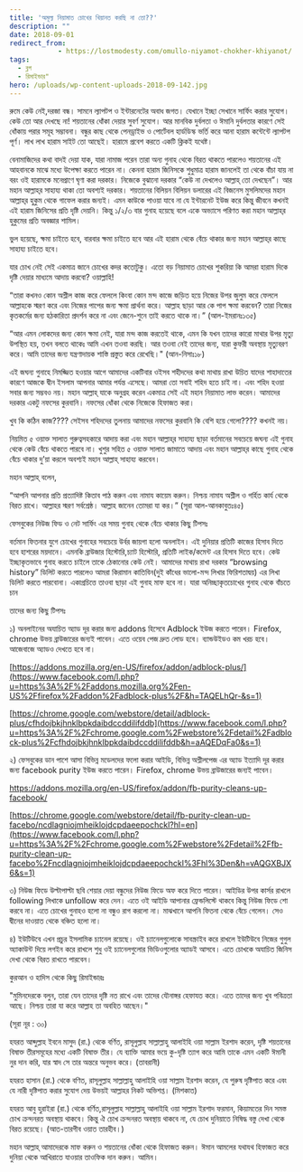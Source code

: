```yaml
---
title: 'অমূল্য নিয়ামাত চোখের খিয়ানত করছি না তো??'
description: ""
date: 2018-09-01
redirect_from: 
            - https://lostmodesty.com/omullo-niyamot-chokher-khiyanot/
tags: 
  - ব্লগ
  - রিমাইন্ডার"
hero: /uploads/wp-content-uploads-2018-09-142.jpg
---
```

রুমে কেউ নেই,দরজা বন্ধ। সামনে ল্যাপটপ ও ইন্টারনেটের অবাধ জগত। যেখানে ইচ্ছা সেখানে সার্ফিং করার সুযোগ। কেউ তো আর দেখছে না! শয়তানের ধোঁকা দেয়ার সুবর্ণ সুযোগ। আর মানবিক দুর্বলতা ও ঈমানি দুর্বলতার কারণে সেই ধোঁকায় পরার সমূহ সম্ভাবনা। বন্ধুর কাছ থেকে পেনড্রাইভ ও পোর্টেবল হার্ডডিস্ক ভর্তি করে আনা হারাম কন্টেন্টে ল্যাপটপ পূর্ণ। লাখ লাখ হারাম সাইট তো আছেই। হারামে প্রবেশ করতে একটি ক্লিকই যথেষ্ট।

বেনামাজিদের কথা বাদই দেয়া যাক, যারা নামাজ পরেন তারা অন্য গুনাহ থেকে বিরত থাকতে পারলেও শয়তানের এই আহবানকে মাঝে মধ্যে উপেক্ষা করতে পারেন না। কেননা হারাম জিনিসকে শুধুমাত্র হারাম জানলেই তা থেকে বাঁচা যায় না বরং ওই হারামকে মনেপ্রাণে ঘৃণা করা দরকার। নিজেকে বুঝানো দরকার “কেউ না দেখলেও আল্লাহ্‌ তো দেখছেন”। আর মহান আল্লাহ্‌র সাহায্য থাকা তো অবশ্যই দরকার। শয়তানের বিলিয়ন বিলিয়ন ডলারের এই বিজনেস মুসলিমদের মহান আল্লাহ্‌র হুকুম থেকে গাফেল করার জন্যই। এমন কাউকে পাওয়া যাবে না যে ইন্টারনেট ইউজ করে কিন্তু জীবনে কখনই এই হারাম জিনিসের প্রতি দৃষ্টি দেয়নি। কিন্তু ১/২/৩ বার গুনাহ হয়েছে বলে একে অভ্যাসে পরিণত করা মহান আল্লাহ্‌র হুকুমের প্রতি অবজ্ঞার শামিল।

ভুল হয়েছে, ক্ষমা চাইতে হবে, বারবার ক্ষমা চাইতে হবে আর এই হারাম থেকে বেঁচে থাকার জন্য মহান আল্লাহ্‌র কাছে সাহায্য চাইতে হবে।

যার চোখ নেই সেই একমাত্র জানে চোখের কদর কতোটুকু। এতো বড় নিয়ামাত চোখের শুকরিয়া কি আমরা হারাম দিকে দৃষ্টি দেয়ার মাধ্যমে আদায় করবো? ওয়াল্লাহি!

“তারা কখনও কোন অশ্লীল কাজ করে ফেললে কিংবা কোন মন্দ কাজে জড়িত হয়ে নিজের উপর জুলুম করে ফেললে আল্লাহকে স্মরণ করে এবং নিজের পাপের জন্য ক্ষমা প্রার্থনা করে। আল্লাহ ছাড়া আর কে পাপ ক্ষমা করবেন? তারা নিজের কৃতকর্মের জন্য হঠকারিতা প্রদর্শন করে না এবং জেনে-শুনে তাই করতে থাকে না।” (আল-ইমরানঃ১৩৫)

“আর এমন লোকদের জন্য কোন ক্ষমা নেই, যারা মন্দ কাজ করতেই থাকে, এমন কি যখন তাদের কারো মাথার উপর মৃত্যু উপস্থিত হয়, তখন বলতে থাকেঃ আমি এখন তওবা করছি। আর তওবা নেই তাদের জন্য, যারা কুফরী অবস্থায় মৃত্যুবরণ করে। আমি তাদের জন্য যন্ত্রণাদায়ক শাস্তি প্রস্তুত করে রেখেছি।" (আন-নিসাঃ১৮)

এই জঘন্য গুনাহে নিমজ্জিত হওয়ার আগে আমাদের একটিবার ওইসব শহীদদের কথা মাথায় রাখা উচিত যাদের শাহাদাতের কারণে আজকে দ্বীন ইসলাম আপনার আমার পর্যন্ত এসেছে। আমরা তো সবাই শহিদ হতে চাই না। এবং শহিদ হওয়া সবার জন্য সম্ভবও নয়। মহান আল্লাহ্‌ যাকে অনুগ্রহ করেন একমাত্র সেই এই মহান নিয়ামাত লাভ করেন। আমাদের দরকার একটু নফসের কুরবানি। নফসের ধোঁকা থেকে নিজেকে হিফাজত করা।

খুব কি কঠিন কাজ???? সেইসব শহিদদের তুলনায় আমাদের নফসের কুরবানি কি বেশি হয়ে গেলো???? কখনই নয়।

নিয়মিত ৫ ওয়াক্ত সালাত গুরুত্বসহকারে আদায় করা এবং মহান আল্লাহ্‌র সাহায্য ছাড়া বর্তমানের সবচেয়ে জঘন্য এই গুনাহ থেকে কেউ বেঁচে থাকতে পারবে না। খুশুর সহিত ৫ ওয়াক্ত সালাত জামাতে আদায় এবং মহান আল্লাহ্‌র কাছে গুনাহ থেকে বেঁচে থাকার দু’য়া করলে অবশ্যই মহান আল্লাহ্‌ সাহায্য করবেন।

মহান আল্লাহ্‌ বলেন,

“আপনি আপনার প্রতি প্রত্যাদিষ্ট কিতাব পাঠ করুন এবং নামায কায়েম করুন। নিশ্চয় নামায অশ্লীল ও গর্হিত কার্য থেকে বিরত রাখে। আল্লাহর স্মরণ সর্বশ্রেষ্ঠ। আল্লাহ জানেন তোমরা যা কর।” (সূরা আল-আনকাবুতঃ৪৫)

ফেসবুকের নিউজ ফিড ও নেট সার্ফিং এর সময় গুনাহ থেকে বেঁচে থাকার কিছু টিপসঃ

বর্তমান ফিতনার যুগে চোখের গুনাহের সবচেয়ে উর্বর জায়গা হলো অনলাইন। এই দুনিয়ার প্রতিটি কাজের হিসাব দিতে হবে হাশরের ময়দানে। এমনকি ব্রাউজার হিস্টোরি,চ্যাট হিস্টোরি, প্রতিটি লাইক/কমেন্ট এর হিসাব দিতে হবে। কেউ ইচ্ছাকৃতভাবে গুনাহ করতে চাইলে তাকে ঠেকানোর কেউ নেই। আমাদের মাথায় রাখা দরকার “browsing history” ডিলিট করতে পারলেও আমরা কিরামান কাতিবিন(দুই কাঁধের ভালো-মন্দ লিখার ফিরিশতাদ্বয়) এর লিখা ডিলিট করতে পারবোনা। একাগ্রচিত্তে তাওবা ছাড়া এই গুনাহ মাফ হবে না। যারা অনিচ্ছাকৃতচোখের গুনাহ থেকে বাঁচতে চান

তাদের জন্য কিছু টিপসঃ

১) অনলাইনের অযাচিত অ্যাড দূর করার জন্য addons হিসেবে Adblock ইউজ করতে পারেন। Firefox, chrome উভয় ব্রাউজারের জন্যই পাবেন। এতে ওয়েব পেজ দ্রুত লোড হবে। ব্যান্ডউইডও কম খরচ হবে। আজেবাজে অ্যাডও দেখতে হবে না।

[https://addons.mozilla.org/en-US/firefox/addon/adblock-plus/](https://www.facebook.com/l.php?u=https%3A%2F%2Faddons.mozilla.org%2Fen-US%2Ffirefox%2Faddon%2Fadblock-plus%2F&h=TAQELhQr-&s=1)

[https://chrome.google.com/webstore/detail/adblock-plus/cfhdojbkjhnklbpkdaibdccddilifddb](https://www.facebook.com/l.php?u=https%3A%2F%2Fchrome.google.com%2Fwebstore%2Fdetail%2Fadblock-plus%2Fcfhdojbkjhnklbpkdaibdccddilifddb&h=aAQEDqFa0&s=1)

২) ফেসবুকের ডান পাশে আসা বিভিন্ন মডেলদের ফলো করার আইডি, বিভিন্ন অশ্লীলপেজ এর অ্যাড ইত্যাদি দূর করার জন্য facebook purity ইউজ করতে পারেন। Firefox, chrome উভয় ব্রাউজারের জন্যই পাবেন।

<https://addons.mozilla.org/en-US/firefox/addon/fb-purity-cleans-up-facebook/>

[https://chrome.google.com/webstore/detail/fb-purity-clean-up-facebo/ncdlagniojmheiklojdcpdaeepochckl?hl=en](https://www.facebook.com/l.php?u=https%3A%2F%2Fchrome.google.com%2Fwebstore%2Fdetail%2Ffb-purity-clean-up-facebo%2Fncdlagniojmheiklojdcpdaeepochckl%3Fhl%3Den&h=vAQGXBJX6&s=1)

৩) নিউজ ফিডে উল্টাপাল্টা ছবি শেয়ার দেয়া বন্ধুদের নিউজ ফিডে অফ করে দিতে পারেন। আইডির উপর কার্সর রাখলে following লিখাকে unfollow করে দেন। এতে ওই আইডি আপানার ফ্রেন্ডলিস্টে থাকবে কিন্তু নিউজ ফিডে শো করবে না। এতে চোখের গুনাহও হলো না বন্ধুও রাগ করলো না। মাঝখানে আপনি ফিতনা থেকে বেঁচে গেলেন। সেও দ্বীনের দাওয়াত থেকে বঞ্চিত হলো না।

৪) ইউটিউবে এখন প্রচুর ইসলামিক চ্যানেল রয়েছে। ওই চ্যানেলগুলোকে সাবস্ক্রাইব করে রাখলে ইউটিউবে নিজের গুগুল অ্যাকাউন্ট দিয়ে লগইন করে রাখলে শুধু ওই চ্যানেলগুলোর ভিডিওগুলোর অ্যাডই আসবে। এতে চোখকে অযাচিত জিনিস দেখা থেকে বিরত রাখতে পারবেন।

কুরআন ও হাদিস থেকে কিছু রিমাইন্ডারঃ

"মুমিনদেরকে বলুন, তারা যেন তাদের দৃষ্টি নত রাখে এবং তাদের যৌনাঙ্গর হেফাযত করে। এতে তাদের জন্য খুব পবিত্রতা আছে। নিশ্চয় তারা যা করে আল্লাহ তা অবহিত আছেন।"

(সূরা নূর : ৩০)

হযরত আব্দুল্লাহ ইবনে মাসুদ (রা.) থেকে বর্ণিত, রাসূলুল্লাহ সাল্লাল্লাহু আলাইহি ওয়া সাল্লাম ইরশাদ করেন, দৃষ্টি শয়তানের বিষাক্ত তীরসমূহের মধ্যে একটি বিষাক্ত তীর। যে ব্যাক্তি আমার ভয়ে কু-দৃষ্টি ত্যাগ করে আমি তাকে এমন একটি ঈমানী নুর দান করি, যার স্বাদ সে তার অন্তরে অনুভব করে। (তাবরানী)

হযরত হাসান (রা.) থেকে বণিত, রাসূলুল্লাহ সাল্লাল্লাহু আলাইহি ওয়া সাল্লাম ইরশাদ করেন, যে পুরুষ দৃষ্টিপাত করে এবং যে নারী দৃষ্টিপাত করার সুযোগ দেয় উভয়ই আল্লাহর নিকট অভিশপ্ত। (মিশকাত)

হযরত আবু হুরাইরা (রা.) থেকে বর্ণিত,রাসূলুল্লাহ সাল্লাল্লাহু আলাইহি ওয়া সাল্লাম ইরশাদ ফরমান, কিয়ামতের দিন সমস্ত চোখ ক্রন্দনরত অবস্থায় থাকবে। কিন্তু ঐ চোখ ক্রন্দনরত অবস্থায় থাকবে না, যে চোখ দুনিয়াতে নিষিদ্ধ বস্তু দেখা থেকে বিরত রয়েছে। (আত-তারগীব ওয়াত তারহীব।)

মহান আল্লাহ্‌ আমাদেরকে মাফ করুন ও শয়তানের ধোঁকা থেকে হিফাজত করুন। ঈমান আমলের যথাযথ হিফাজত করে দুনিয়া থেকে আখিরাতে যাওয়ার তাওফিক দান করুন। আমিন।
